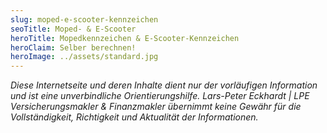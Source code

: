 ```yaml
---
slug: moped-e-scooter-kennzeichen
seoTitle: Moped- & E-Scooter
heroTitle: Mopedkennzeichen & E-Scooter-Kennzeichen
heroClaim: Selber berechnen!
heroImage: ../assets/standard.jpg
---
```




<CompareBox url="https://www.fondsfinanz.de/redirect/nafi/startenku?token=i9mv35ax4occsieqcrgyab6m8u1rzw70m1l67adfwcf532hl1rfqa3ar3on31hyrpxjzsr694v3den8amghazhsqp8a9sb7may4vtnv6ni3ori2" />

<ContactAndCompareBox />

<ProvenExpert />

<AwardBox />

_Diese Internetseite und deren Inhalte dient nur der vorläufigen Information und ist eine unverbindliche Orientierungshilfe. Lars-Peter Eckhardt | LPE Versicherungsmakler & Finanzmakler übernimmt keine Gewähr für die Vollständigkeit,
Richtigkeit und Aktualität der Informationen._

